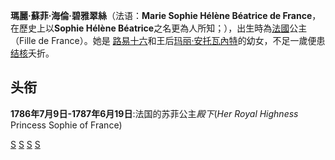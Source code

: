 {{unreferenced|time=2013-11-2}}
{{Infobox royalty
| name = 蘇菲
| title = 法國公主
| image = [[File:Sophie_Beatrice_of_France.jpg|200px]]
| royal house  = [[波旁王朝|波旁王朝]]
| othertitles  = Fille de France (Daughter of France)
| father = [[路易十六|路易十六]]
| mother = [[玛丽·安托瓦內特|玛丽·安托瓦內特]]
| full name = 蘇菲·海倫·碧雅翠絲<br />Marie Sophie Hélène Béatrice
| birth_date = {{birth date|1786|7|9|}}
| birth_place = {{flag|Kingdom of France}}[[巴黎|巴黎]][[凡尔赛宫|凡尔赛宫]]
| death_date  = {{death date and age|1787|6|19|1786|7|9|mf=y}}
| death_place = [[凡尔赛宫|凡尔赛宫]]
| burial_place = {{FRA}}[[圣但尼圣殿|圣但尼圣殿]]
}}

'''瑪麗·蘇菲·海倫·碧雅翠絲'''（法语：'''Marie Sophie Hélène Béatrice de France'''，在歷史上以'''Sophie Hélène Béatrice'''之名更為人所知；{{bd|1786年|7月9日|1787年|6月19日|catIdx=B}}），出生時為[[法國|法國]]公主（Fille de France）。她是 [[路易十六|路易十六]]和王后[[玛丽·安托瓦內特|玛丽·安托瓦內特]]的幼女，不足一歲便患[[结核|结核]]夭折。

==头衔==
'''1786年7月9日-1787年6月19日''':法国的苏菲公主''殿下''(''Her Royal Highness'' Princess Sophie of France)

[[Category:法国波旁王朝|S]]
[[Category:法国君主女儿|S]]
[[Category:法国公主|S]]
[[Category:巴黎人|S]]
